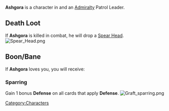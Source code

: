 {{Character
| name     = Ashgora
| image    = Ashgora.png
| race     = Human
| location = Havaria - Murder Bay
| faction  = Admiralty
| faction2 = Patrol Leader
}}

{{quote|With a name like Ashgora it's clear he comes from pedigree. No doubt his parents wish he'd stop drowning in the gene pool.|Ashgora's Compendium Description}}'''Ashgora''' is a character in {{Gamename}} and an [[Admiralty]] Patrol Leader.

== Death Loot ==
If '''Ashgora''' is killed in combat, he will drop a [[Spear Head]].
[[File:Spear Head.png|none|thumb]]

== Boon/Bane ==
If '''Ashgora''' loves you, you will receive:

=== Sparring ===
Gain 1 bonus '''Defense''' on all cards that apply '''Defense'''.
[[File:Graft sparring.png|none|thumb]]
<br />
[[Category:Characters]]